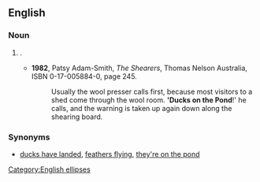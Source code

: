 ==English==

===Noun===
{{infl|en|noun|head=[[ducks]] [[on]] [[the]] [[pond]]}}

# {{AU}} {{non-gloss definition|A coded warning called out by men working in a [[shearing shed]] alerting each other that guests ("ducks") are present ("in the pond"), so that for politeness they can moderate their language, ie, avoid obscenities or subjects improper for mixed company}}.
#* '''1982''', Patsy Adam-Smith, ''The Shearers'', Thomas Nelson Australia, ISBN 0-17-005884-0, page 245.
#*: Usually the wool presser calls first, because most visitors to a shed come through the wool room.  ''''Ducks on the Pond'''!' he calls, and the warning is taken up again down along the shearing board.

===Synonyms===
*[[ducks have landed]], [[feathers flying]], [[they're on the pond]] <!-- this one and "ducks on the pond" are the most usual two forms -->

[[Category:English ellipses]]